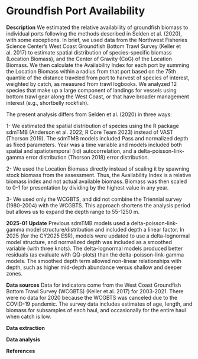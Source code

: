 # Groundfish Port Availability

**Description** 
We estimated the relative availability of groundfish biomass to individual ports following the methods described in Selden et al. (2020), with some exceptions. In brief, we used data from the Northwest Fisheries Science Center’s West Coast Groundfish Bottom Trawl Survey (Keller et al. 2017) to estimate spatial distribution of species-specific biomass (Location Biomass), and the Center of Gravity (CoG) of the Location Biomass. We then calculate the Availability Index for each port by summing the Location Biomass within a radius from that port based on the 75th quantile of the distance traveled from port to harvest of species of interest, weighted by catch, as measured from trawl logbooks. We analyzed 12 species that make up a large component of landings for vessels using bottom trawl gear along the West Coast, or that have broader management interest (e.g., shortbelly rockfish).

The present analysis differs from Selden et al. (2020) in three ways:

1- We estimated the spatial distribution of species using the R package sdmTMB (Anderson et al. 2022; R Core Team 2023) instead of VAST (Thorson 2019). The sdmTMB models included Pass and normalized depth as fixed parameters. Year was a time variable and models included both spatial and spatiotemporal (iid) autocorrelation, and a delta-poisson-link-gamma error distribution (Thorson 2018) error distribution.

2- We used the Location Biomass directly instead of scaling it by spawning stock biomass from the assessment. Thus, the Availability Index is a relative biomass index and not actual available biomass. Biomass was then scaled to 0-1 for presentation by dividing by the highest value in any year.

3- We used only the WCGBTS, and did not combine the Triennial survey (1980-2004) with the WCGBTS. This approach shortens the analysis period but allows us to expand the depth range to 55-1250 m.

**2025-01 Update**
Previous sdmTMB models used a delta-poisson-link-gamma model structure/distribution and included depth a linear factor. In 2025 (for the CY2025 ESR), models were updated to use a delta-lognormal model structure, and normalized depth was included as a smoothed variable (with three knots). The delta-lognormal models produced better residuals (as evaluate with QQ-plots) than the delta-poisson-link-gamma models. The smoothed depth term allowed non-linear relationships with depth, such as higher mid-depth abundance versus shallow and deeper zones.

**Data sources**
Data for indicators come from the West Coast Groundfish Bottom Trawl Survey (WCGBTS) (Keller et al. 2017) for 2003-2021. There were no data for 2020 because the WCGBTS was canceled due to the COVID-19 pandemic. The survey data includes estimates of age, length, and biomass for subsamples of each haul, and occasionally for the entire haul when catch is low.

**Data extraction**

**Data analysis**

**References**

